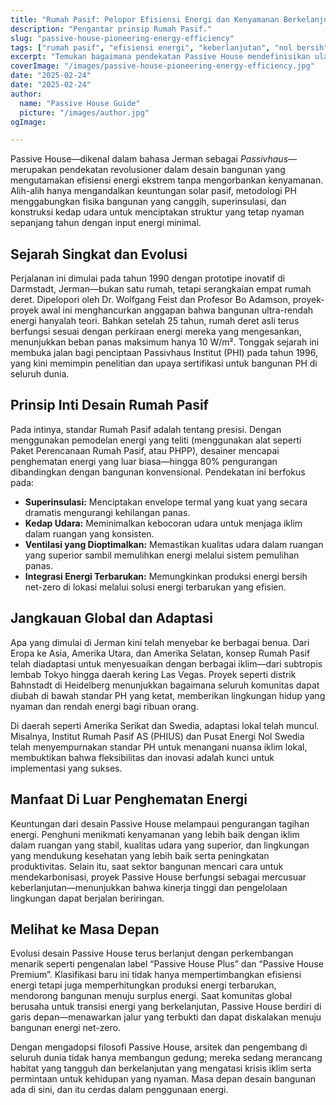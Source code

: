 ```yaml
---
title: "Rumah Pasif: Pelopor Efisiensi Energi dan Kenyamanan Berkelanjutan"
description: "Pengantar prinsip Rumah Pasif."
slug: "passive-house-pioneering-energy-efficiency"
tags: ["rumah pasif", "efisiensi energi", "keberlanjutan", "nol bersih"]
excerpt: "Temukan bagaimana pendekatan Passive House mendefinisikan ulang arsitektur—menyediakan kenyamanan dalam ruangan yang superior, penggunaan energi yang drastis berkurang, dan pengurangan signifikan emisi karbon, terlepas dari jenis bangunan atau iklim."
coverImage: "/images/passive-house-pioneering-energy-efficiency.jpg"
date: "2025-02-24"
date: "2025-02-24"
author: 
  name: "Passive House Guide"
  picture: "/images/author.jpg"
ogImage: 

---
```

Passive House—dikenal dalam bahasa Jerman sebagai *Passivhaus*—merupakan pendekatan revolusioner dalam desain bangunan yang mengutamakan efisiensi energi ekstrem tanpa mengorbankan kenyamanan. Alih-alih hanya mengandalkan keuntungan solar pasif, metodologi PH menggabungkan fisika bangunan yang canggih, superinsulasi, dan konstruksi kedap udara untuk menciptakan struktur yang tetap nyaman sepanjang tahun dengan input energi minimal.

## Sejarah Singkat dan Evolusi

Perjalanan ini dimulai pada tahun 1990 dengan prototipe inovatif di Darmstadt, Jerman—bukan satu rumah, tetapi serangkaian empat rumah deret. Dipelopori oleh Dr. Wolfgang Feist dan Profesor Bo Adamson, proyek-proyek awal ini menghancurkan anggapan bahwa bangunan ultra-rendah energi hanyalah teori. Bahkan setelah 25 tahun, rumah deret asli terus berfungsi sesuai dengan perkiraan energi mereka yang mengesankan, menunjukkan beban panas maksimum hanya 10 W/m². Tonggak sejarah ini membuka jalan bagi penciptaan Passivhaus Institut (PHI) pada tahun 1996, yang kini memimpin penelitian dan upaya sertifikasi untuk bangunan PH di seluruh dunia.
## Prinsip Inti Desain Rumah Pasif

Pada intinya, standar Rumah Pasif adalah tentang presisi. Dengan menggunakan pemodelan energi yang teliti (menggunakan alat seperti Paket Perencanaan Rumah Pasif, atau PHPP), desainer mencapai penghematan energi yang luar biasa—hingga 80% pengurangan dibandingkan dengan bangunan konvensional. Pendekatan ini berfokus pada:
- **Superinsulasi:** Menciptakan envelope termal yang kuat yang secara dramatis mengurangi kehilangan panas.
- **Kedap Udara:** Meminimalkan kebocoran udara untuk menjaga iklim dalam ruangan yang konsisten.
- **Ventilasi yang Dioptimalkan:** Memastikan kualitas udara dalam ruangan yang superior sambil memulihkan energi melalui sistem pemulihan panas.
- **Integrasi Energi Terbarukan:** Memungkinkan produksi energi bersih net-zero di lokasi melalui solusi energi terbarukan yang efisien.

## Jangkauan Global dan Adaptasi

Apa yang dimulai di Jerman kini telah menyebar ke berbagai benua. Dari Eropa ke Asia, Amerika Utara, dan Amerika Selatan, konsep Rumah Pasif telah diadaptasi untuk menyesuaikan dengan berbagai iklim—dari subtropis lembab Tokyo hingga daerah kering Las Vegas. Proyek seperti distrik Bahnstadt di Heidelberg menunjukkan bagaimana seluruh komunitas dapat diubah di bawah standar PH yang ketat, memberikan lingkungan hidup yang nyaman dan rendah energi bagi ribuan orang.

Di daerah seperti Amerika Serikat dan Swedia, adaptasi lokal telah muncul. Misalnya, Institut Rumah Pasif AS (PHIUS) dan Pusat Energi Nol Swedia telah menyempurnakan standar PH untuk menangani nuansa iklim lokal, membuktikan bahwa fleksibilitas dan inovasi adalah kunci untuk implementasi yang sukses.
## Manfaat Di Luar Penghematan Energi

Keuntungan dari desain Passive House melampaui pengurangan tagihan energi. Penghuni menikmati kenyamanan yang lebih baik dengan iklim dalam ruangan yang stabil, kualitas udara yang superior, dan lingkungan yang mendukung kesehatan yang lebih baik serta peningkatan produktivitas. Selain itu, saat sektor bangunan mencari cara untuk mendekarbonisasi, proyek Passive House berfungsi sebagai mercusuar keberlanjutan—menunjukkan bahwa kinerja tinggi dan pengelolaan lingkungan dapat berjalan beriringan.

## Melihat ke Masa Depan

Evolusi desain Passive House terus berlanjut dengan perkembangan menarik seperti pengenalan label “Passive House Plus” dan “Passive House Premium”. Klasifikasi baru ini tidak hanya mempertimbangkan efisiensi energi tetapi juga memperhitungkan produksi energi terbarukan, mendorong bangunan menuju surplus energi. Saat komunitas global berusaha untuk transisi energi yang berkelanjutan, Passive House berdiri di garis depan—menawarkan jalur yang terbukti dan dapat diskalakan menuju bangunan energi net-zero.

Dengan mengadopsi filosofi Passive House, arsitek dan pengembang di seluruh dunia tidak hanya membangun gedung; mereka sedang merancang habitat yang tangguh dan berkelanjutan yang mengatasi krisis iklim serta permintaan untuk kehidupan yang nyaman. Masa depan desain bangunan ada di sini, dan itu cerdas dalam penggunaan energi.
